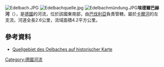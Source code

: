 {{Multiple issues|
{{No footnotes|time=2020-08-23T10:15:03+00:00}}
{{Onesource|time=2020-08-23T10:15:03+00:00}}
}}
{{Coord|50.11261|N|9.28239|E|display=title}}

[[Image:Edelbach.JPG|right]]
[[Image:Edelbachquelle.jpg|right]]
[[Image:Edelbachmündung.JPG|right]]'''埃德爾巴赫河'''（{{lang-de|Edelbach}}），是[[德國|德國]]的河流，位於該國東南部，由[[巴伐利亞|巴伐利亞]]負責管轄，屬於[[卡爾河|卡爾河]]的左支流，河道全長2.6公里，流域面積4.2平方公里。

==參考資料==
* [http://geoportal.bayern.de/bayernatlas/?zoom=13&Y=4307710.17&X=5555634.48&lang=de&topic=ba&bgLayer=historisch&catalogNodes=122 Quellgebiet des Oelbaches auf historischer Karte] {{Wayback|url=http://geoportal.bayern.de/bayernatlas/?zoom=13&Y=4307710.17&X=5555634.48&lang=de&topic=ba&bgLayer=historisch&catalogNodes=122 |date=20160424183243 }}

{{Germany-geo-stub}}
[[Category:德國河流|Category:德國河流]]